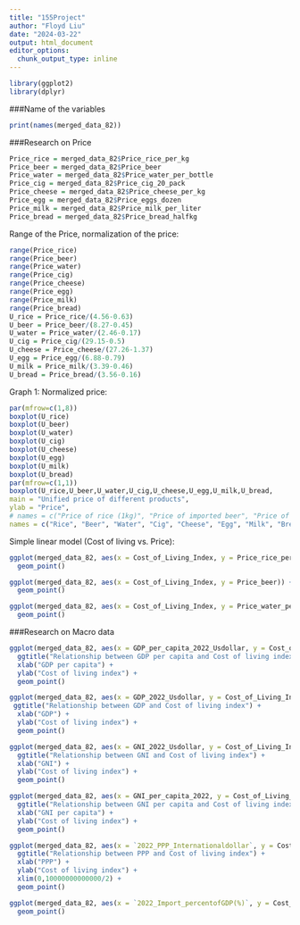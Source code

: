 ```yaml
---
title: "155Project"
author: "Floyd Liu"
date: "2024-03-22"
output: html_document
editor_options: 
  chunk_output_type: inline
---
```


```r
library(ggplot2)
library(dplyr)
```


###Name of the variables

```r
print(names(merged_data_82))
```
###Research on Price

```r
Price_rice = merged_data_82$Price_rice_per_kg
Price_beer = merged_data_82$Price_beer
Price_water = merged_data_82$Price_water_per_bottle
Price_cig = merged_data_82$Price_cig_20_pack
Price_cheese = merged_data_82$Price_cheese_per_kg
Price_egg = merged_data_82$Price_eggs_dozen
Price_milk = merged_data_82$Price_milk_per_liter
Price_bread = merged_data_82$Price_bread_halfkg
```

Range of the Price, normalization of the price:

```r
range(Price_rice)
range(Price_beer)
range(Price_water)
range(Price_cig)
range(Price_cheese)
range(Price_egg)
range(Price_milk)
range(Price_bread)
U_rice = Price_rice/(4.56-0.63)
U_beer = Price_beer/(8.27-0.45)
U_water = Price_water/(2.46-0.17)
U_cig = Price_cig/(29.15-0.5)
U_cheese = Price_cheese/(27.26-1.37)
U_egg = Price_egg/(6.88-0.79)
U_milk = Price_milk/(3.39-0.46)
U_bread = Price_bread/(3.56-0.16)
```
Graph 1: Normalized price:


```r
par(mfrow=c(1,8))
boxplot(U_rice)
boxplot(U_beer)
boxplot(U_water)
boxplot(U_cig)
boxplot(U_cheese)
boxplot(U_egg)
boxplot(U_milk)
boxplot(U_bread)
par(mfrow=c(1,1))
boxplot(U_rice,U_beer,U_water,U_cig,U_cheese,U_egg,U_milk,U_bread,
main = "Unified price of different products",
ylab = "Price",
# names = c("Price of rice (1kg)", "Price of imported beer", "Price of water (1.5 liter)", "Price of cigarettes (20 packs)", "Price of cheese (1kg)", "Price of egg (a dozen)", "Price of milk (1 liter)", "Price of white bread (500 grams)"))
names = c("Rice", "Beer", "Water", "Cig", "Cheese", "Egg", "Milk", "Bread"))
```


Simple linear model (Cost of living vs. Price):

```r
ggplot(merged_data_82, aes(x = Cost_of_Living_Index, y = Price_rice_per_kg)) +
  geom_point()
```

```r
ggplot(merged_data_82, aes(x = Cost_of_Living_Index, y = Price_beer)) +
  geom_point()
```

```r
ggplot(merged_data_82, aes(x = Cost_of_Living_Index, y = Price_water_per_bottle)) +
  geom_point()
```


###Research on Macro data


```r
ggplot(merged_data_82, aes(x = GDP_per_capita_2022_Usdollar, y = Cost_of_Living_Index)) +
  ggtitle("Relationship between GDP per capita and Cost of living index") +  
  xlab("GDP per capita") +
  ylab("Cost of living index") +
  geom_point()
```

```r
ggplot(merged_data_82, aes(x = GDP_2022_Usdollar, y = Cost_of_Living_Index)) +
 ggtitle("Relationship between GDP and Cost of living index") +  
  xlab("GDP") +
  ylab("Cost of living index") +
  geom_point()
```

```r
ggplot(merged_data_82, aes(x = GNI_2022_Usdollar, y = Cost_of_Living_Index)) +
  ggtitle("Relationship between GNI and Cost of living index") +  
  xlab("GNI") +
  ylab("Cost of living index") +
  geom_point()
```

```r
ggplot(merged_data_82, aes(x = GNI_per_capita_2022, y = Cost_of_Living_Index)) +
  ggtitle("Relationship between GNI per capita and Cost of living index") +  
  xlab("GNI per capita") +
  ylab("Cost of living index") +
  geom_point()
```

```r
ggplot(merged_data_82, aes(x = `2022_PPP_Internationaldollar`, y = Cost_of_Living_Index)) +
  ggtitle("Relationship between PPP and Cost of living index") +  
  xlab("PPP") +
  ylab("Cost of living index") +
  xlim(0,10000000000000/2) +
  geom_point()
```

```r
ggplot(merged_data_82, aes(x = `2022_Import_percentofGDP(%)`, y = Cost_of_Living_Index)) +
  geom_point()
```



